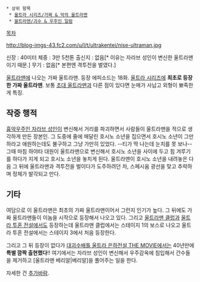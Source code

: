 * 상위 항목
  * [[울트라 시리즈/가짜 & 악의 울트라맨]]
  * [[울트라맨/괴수 & 우주인 일람]]

[[목차]]

http://blog-imgs-43.fc2.com/u/l/t/ultrakentei/nise-ultraman.jpg

신장 : 40미터
체중 : 3만 5천톤
출신지 : 없음[* 이유는 자라브 성인이 변신한 울트라맨이기 때문.]
무기 : 없음[* 본편엔 격투전을 벌였다.]

[[울트라맨]]에 나오는 가짜 울트라맨. 등장 에피소드는 18화. [[울트라 시리즈]]에 '''최초로 등장한 가짜 울트라맨'''.
보통 [[하야타 신|초대 울트라맨]]과 다른 점이 있다면 눈매가 사납고 외형이 뾰족한 게 특징.
== 작중 행적 ==
[[흉악우주인 자라브 성인]]이 변신해서 거리를 파괴하면서 사람들이 울트라맨을 적으로 생각하게 만든 장본인. 그 도중에 줄에 매달린 호시노 소년을 집으면서 호시노 소년이 그만하라고 애원하는데도 불구하고 그냥 가만히 있었다. --티가 딱 나는데 눈치를 못 보나-- 그때 마침 하야타 대원이 울트라맨으로 변신해서 호시노 소년을 사이에 두고 힘 겨루기를 하다가 지게 되고 호시노 소년을 놓치게 된다. 울트라맨이 호시노 소년을 내려놓은 다음 그 뒤에 울트라맨과 격투전을 벌이다가 도주하려던 차, 스페시움 광선을 맞고 추락하며 정체가 발각되고 만다.

== 기타 ==
여담으로 이 울트라맨은 최초의 가짜 울트라맨이어서 그런지 인기가 높다. 그 뒤에도 가짜 울트라맨들이 이놈을 시작으로 등장해서 나오고 있다. 그리고 [[울트라맨 클럽]]과 [[울트라 투혼 전설]]에서도 등장하는데 울트라맨 클럽에서는 스테이지 1의 보스로 나오고 울트라 투혼 전설에서는 스테이지 3에서 처음 등장한다.

그리고 그 뒤 등장이 없다가 [[대괴수배틀 울트라 은하전설 THE MOVIE]]에서는 40년만에 '''특별 깜짝 출현했다'''!! 여기에서는 자라브 성인이 변신해서 우주감옥에 침입해서 간수들을 제거하고 [울트라맨 베리알|베리알]을 풀어주는 일을 한다.

자세한 건 [[추가바람]].
